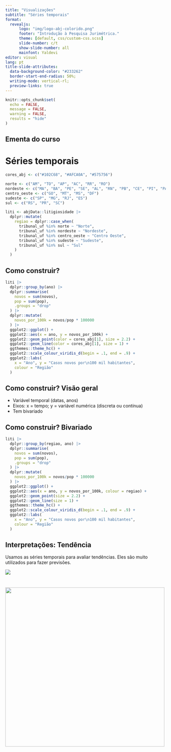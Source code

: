 ```yaml
---
title: "Visualizações"
subtitle: "Séries temporais"
format: 
  revealjs:
      logo: "img/logo-abj-colorido.png"
      footer: "Introdução à Pesquisa Jurimétrica."
      theme: [default, css/custom-css.scss]
      slide-number: c/t
      show-slide-number: all
      mainfont: Yaldevi
editor: visual
lang: pt
title-slide-attributes: 
  data-background-color: "#233262"
  border-start-end-radius: 50%;
  writing-mode: vertical-rl;
  preview-links: true
---
```


```r
knitr::opts_chunk$set(
  echo = FALSE, 
  message = FALSE, 
  warning = FALSE, 
  results = "hide"
)
```

## Ementa do curso {.smaller}

# Séries temporais {.slide-title}

```r
cores_abj <- c("#102C68", "#AFCA0A", "#575756")

norte <- c("AM", "TO", "AP", "AC", "RR", "RO")
nordeste <- c("MA", "BA", "PE", "SE", "AL", "RN", "PB", "CE", "PI", "PA")
centro_oeste <- c("GO", "MT", "MS", "DF")
sudeste <- c("SP", "MG", "RJ", "ES")
sul <- c("RS", "PR", "SC")

liti <- abjData::litigiosidade |>
  dplyr::mutate(
    regiao = dplyr::case_when(
      tribunal_uf %in% norte ~ "Norte",
      tribunal_uf %in% nordeste ~ "Nordeste",
      tribunal_uf %in% centro_oeste ~ "Centro Oeste",
      tribunal_uf %in% sudeste ~ "Sudeste",
      tribunal_uf %in% sul ~ "Sul"
    )
  ) 
```

## Como construir?

```r
liti |> 
  dplyr::group_by(ano) |>
  dplyr::summarise(
    novos = sum(novos),
    pop = sum(pop),
    .groups = "drop"
  ) |>
  dplyr::mutate(
    novos_por_100k = novos/pop * 100000
  ) |>
  ggplot2::ggplot() +
  ggplot2::aes(x = ano, y = novos_por_100k) +
  ggplot2::geom_point(color = cores_abj[1], size = 2.2) +
  ggplot2::geom_line(color = cores_abj[1], size = 1) +
  ggthemes::theme_hc() +
  ggplot2::scale_colour_viridis_d(begin = .1, end = .9) +
  ggplot2::labs(
    x = "Ano", y = "Casos novos por\n100 mil habitantes",
    colour = "Região"
  )
```

## Como construir? Visão geral

-   Variável temporal (datas, anos)
-   Eixos: x = tempo; y = variável numérica (discreta ou contínua)
-   Tem bivariado

## Como construir? Bivariado

```r
liti |> 
  dplyr::group_by(regiao, ano) |>
  dplyr::summarise(
    novos = sum(novos),
    pop = sum(pop),
    .groups = "drop"
  ) |>
  dplyr::mutate(
    novos_por_100k = novos/pop * 100000
  ) |>
  ggplot2::ggplot() +
  ggplot2::aes(x = ano, y = novos_por_100k, colour = regiao) +
  ggplot2::geom_point(size = 2.2) +
  ggplot2::geom_line(size = 1) +
  ggthemes::theme_hc() +
  ggplot2::scale_colour_viridis_d(begin = .1, end = .9) +
  ggplot2::labs(
    x = "Ano", y = "Casos novos por\n100 mil habitantes",
    colour = "Região"
  )
```

## Interpretações: Tendência

Usamos as séries temporais para avaliar tendências. Eles são muito utilizados para fazer previsões.

![](img/ipcc.png)

#  {background="#fff"}

![](img/logo-abj-colorido.png){width="500"}
